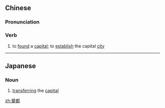 ==Chinese==
{{zh-forms}}

===Pronunciation===
{{zh-pron
|m=diàndū
|c=din6 dou1
|cat=v
}}

===Verb===
{{zh-verb}}

# to [[found]] a [[capital]]; to [[establish]] the capital [[city]]

----

==Japanese==
{{ja-kanjitab|奠|都}}

===Noun===
{{ja-noun|てんと}}
# [[transferring]] the [[capital]]

[[zh:奠都]]